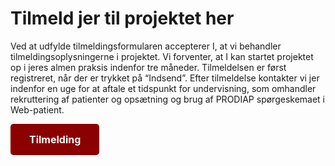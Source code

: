 # Tilmeld jer til projektet her

Ved at udfylde tilmeldingsformularen accepterer I, at vi behandler tilmeldingsoplysningerne i projektet. Vi forventer, at I kan startet projektet op i jeres almen praksis indenfor tre måneder.
Tilmeldelsen er først registreret, når der er trykket på "Indsend". Efter tilmeldelse kontakter vi jer indenfor en uge for at aftale et tidspunkt for undervisning, som omhandler rekruttering af patienter og opsætning og brug af PRODIAP spørgeskemaet i Web-patient.

<html lang="da">
<head>
    <meta charset="UTF-8">
    <meta name="viewport" content="width=device-width, initial-scale=1.0">
    <title>Spørgeskema</title>
    <style>
        /* Styling af knappen */
        .survey-button {
            display: inline-block;
            padding: 15px 30px;
            font-size: 16px;
            font-weight: bold;
            color: white;
            background-color: #8B0000; /* Mørk rød farve */
            text-align: center;
            border-radius: 5px;
            text-decoration: none;  /* Fjerner understregningen fra linket */
            transition: background-color 0.3s ease;  /* Glidende ændring af baggrundsfarve ved hover */
            margin-bottom: 20px; /* Tilføjer margin nederst på knappen */
        }

        /* Hover effekt - ændrer farven, når man holder musen over knappen */
        .survey-button:hover {
            background-color: #600000; /* Endnu mørkere rød ved hover */
        }
    </style>
</head>
<body>
    <!-- Linket til spørgeskemaet -->
    <a href="https://redcap.au.dk/surveys/?s=KMCN3FHX47YNEXPN" class="survey-button" target="_blank">
        Tilmelding
    </a>
</body>
</html>
